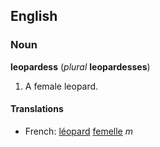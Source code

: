 ==English==
===Noun===
'''leopardess''' (''plural'' '''leopardesses''')

#A female leopard.

====Translations====
*French: [[léopard]] [[femelle]] ''m'' <!--the gender is masculine-->
